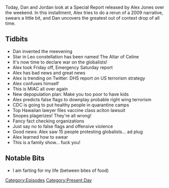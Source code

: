 {{DEFAULTSORT:
    #_EPISODE_0587:August 14, 2021
}}{{Episode
    | title           = August 14, 2021
    | caption         = Listen to this episode on [https://knowledgefight.libsyn.com/587-august-14-2021 Libsyn] [https://open.spotify.com/episode/7rt3vJYizQsYl4nGxo8TkB Spotify], Read the [[Transcript/587: August 14, 2021|Unofficial Transcript]]
    | episodeNumber   = 587
    | length          = 00:56:04
    | airDate         = August 18, 2021
    | coverageDate    = August 14, 2021
    | episodeType     = [[:Category:Present Day|Present Day]]
    | oocDrop         = I am farting for my life
    | previousEpisode = [[586: August 11-12, 2021]]
    | nextEpisode     = [[588: August 15, 2021]]
}}

{{Stub}}

Today, Dan and Jordan look at a Special Report released by Alex Jones over the weekend. In this installment, Alex tries to do a rerun of a 2009 narrative, swears a little bit, and Dan uncovers the greatest out of context drop of all time.

==Tidbits==

*Dan invented the meevening
*Star in Leo constellation has been named The Altar of Celine
*It's now time to declare war on the globalists!
*Alex took Friday off, Emergency Saturday report
*Alex has bad news and great news
*Alex is trending on Twitter: DHS report on US terrorism strategy
*Alex confuses himself
*This is MIAC all over again
*New depopulation plan: Make you too poor to have kids
*Alex predicts false flags to downplay probable right wing terrorism
*CDC is going to put healthy people in quarantine camps
*Top Hawaiian lawyer files vaccine class aciton lawsuit
*Snopes plagerizes! They're all wrong!
*Fancy fact checking organizations
*Just say no to false flags and offensive violence
*Good news: Alex saw 15 people protesting globalists... ad plug
*Alex learned how to swear
*This is a family show... fuck you!

==Notable Bits==

*I am farting for my life (between bites of food)

[[Category:Episodes]]
[[Category:Present Day]]
